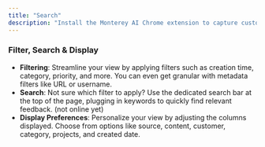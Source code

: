 ```yaml
---
title: "Search"
description: "Install the Monterey AI Chrome extension to capture customer feedback from any web app or web page"
---
```


### **Filter, Search & Display**

- **Filtering**: Streamline your view by applying filters such as creation time, category, priority, and more. You can even get granular with metadata filters like URL or username.
- **Search**: Not sure which filter to apply? Use the dedicated search bar at the top of the page, plugging in keywords to quickly find relevant feedback. (not online yet)
- **Display Preferences**: Personalize your view by adjusting the columns displayed. Choose from options like source, content, customer, category, projects, and created date.
